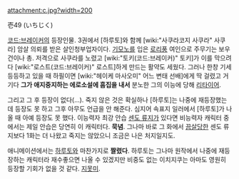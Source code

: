 attachment:c.jpg?width=200

壱49 (いちじく)

[[코드:브레이커]]의 등장인물. 3권에서 [하루토]와 함께 [wiki:"사쿠라코지 사쿠라" 사쿠라] 암살 의뢰를 받은 살인청부업자이다. [[기모노]]를 입은 [[로리]]풍 여인으로 주무기는 보우건이나 총. 저격으로 사쿠라를 노렸고 [wiki:"토키(코드:브레이커)" 토키]가 이를 막으려다 [wiki:"로스트(코드:브레이커)" 로스트]하게 만드는 활약도 세웠다. 그러나 한창 기세등등하고 있을 때 하필이면 [wiki:"헤이케 마사오미" 어느 변태 선배]에게 딱 걸렸고 거기다 '''그가 애지중지하는 에로소설에 흠집을 내서''' 분노한 그의 이능에 당해 [[리타이어]].

그리고 그 후 등장이 없다(...). 죽지 않은 것은 확실하나 [하루토]는 나중에 재등장했는데 등장도 못 하고 그후 아무도 언급을 안 해준다. 심지어 속표지 일러에서 [하루토]가 나올 때 아예 등장도 못 했다. 이능력자 최강 안습 [[센도 류지]]가 있다면 비능력자 캐릭터 중에서는 제일 안습은 당연히 이 캐릭터다. '''묵념'''. 그나마 바로 그 화에서 [[끔살]]당한 센도 류지보다 1화는 더 나왔고 죽지는 않았으니 조금은 나은 처지일지도.

애니메이션에서는 [[하루토]]와 마찬가지로 '''짤렸다'''. 하루토는 그나마 원작에서 나중에 재등장하는 캐릭터라 재수좋으면 나올 수 있겠지만 비중도 없는 이치지쿠는 아마도 영원히 등장할 기회가 없을 것 같다. [[지못미]].
